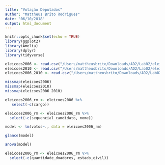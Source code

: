```yaml
---
title: "Votação Deputados"
author: "Mattheus Brito Rodrigues"
date: "06/10/2018"
output: html_document
---
```


```r
knitr::opts_chunk$set(echo = TRUE)
library(ggplot2)
library(Amelia)
library(dplyr)
library(tidyverse)
```

```r
eleicoes2006 <- read.csv("/Users/mattheusbrito/Downloads/AD2/Lab02/eleicoes_2006.csv")
eleicoes2010 <- read.csv("/Users/mattheusbrito/Downloads/AD2/Lab02/eleicoes_2010.csv")
eleicoes2006_2010 <- read.csv("/Users/mattheusbrito/Downloads/AD2/Lab02/eleicoes_2006_e_2010.csv")
```

```r
missmap(eleicoes2006)
missmap(eleicoes2010)
missmap(eleicoes2006_2010)
```


```r
eleicoes2006_rm <- eleicoes2006 %>%
   select(-c(cargo))
```


```r
eleicoes2006_rm <- eleicoes2006_rm %>%
  select(~c(sequencial_candidato, nome))
```


```r
model <- lm(votos~., data = eleicoes2006_rm)
```

```r
glance(model)
```

```r
anova(model)
```

```r
eleicoes2006_rm <- eleicoes2006_rm %>%
  select(-c(quantidade_doadores, estado_civil))
```

